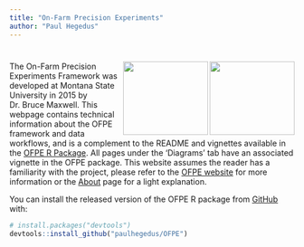 ```yaml
---
title: "On-Farm Precision Experiments"
author: "Paul Hegedus"
---
```

# <img src="images/msu_coa_logo.png" align="right" width="150" height = "130" /> <img src="images/OFPE_logo.png" align="right" width="150" height = "130" />

The On-Farm Precision Experiments Framework was developed at Montana State University in 2015 by Dr. Bruce Maxwell. This webpage contains technical information about the OFPE framework and data workflows, and is a complement to the README and vignettes available in the [OFPE R Package](https://github.com/paulhegedus/OFPE). All pages under the 'Diagrams' tab have an associated vignette in the OFPE package. This website assumes the reader has a familiarity with the project, please refer to the [OFPE website](https://sites.google.com/site/ofpeframework/) for more information or the [About](about.html) page for a light explanation.

You can install the released version of the OFPE R package from [GitHub](https://github.com) with:

``` r
# install.packages("devtools")
devtools::install_github("paulhegedus/OFPE")
```